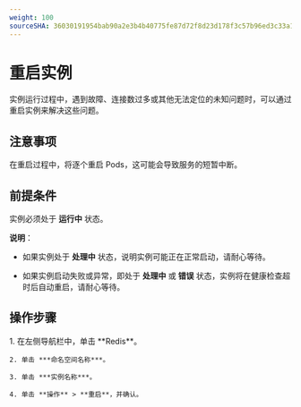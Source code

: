 ```yaml
---
weight: 100
sourceSHA: 36030191954bab90a2e3b4b40775fe87d72f8d23d178f3c57b96ed3c33a1a221
---
```


# 重启实例

实例运行过程中，遇到故障、连接数过多或其他无法定位的未知问题时，可以通过重启实例来解决这些问题。

## 注意事项

在重启过程中，将逐个重启 Pods，这可能会导致服务的短暂中断。

## 前提条件

实例必须处于 **运行中** 状态。

**说明**：

- 如果实例处于 **处理中** 状态，说明实例可能正在正常启动，请耐心等待。

- 如果实例启动失败或异常，即处于 **处理中** 或 **错误** 状态，实例将在健康检查超时后自动重启，请耐心等待。

## 操作步骤

<Tabs>
  <Tab label="Web 控制台">
    1. 在左侧导航栏中，单击 **Redis**。

    2. 单击 ***命名空间名称***。

    3. 单击 ***实例名称***。

    4. 单击 **操作** > **重启**，并确认。
  </Tab>
</Tabs>
